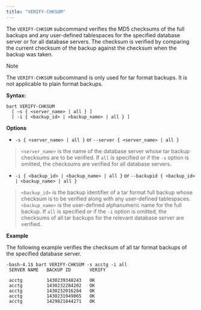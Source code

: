 ```yaml
---
title: "VERIFY-CHKSUM"
---
```


<div id="verify_chksum" class="registered_link"></div>


The `VERIFY-CHKSUM` subcommand verifies the MD5 checksums of the full backups and any user-defined tablespaces for the specified database server or for all database servers. The checksum is verified by comparing the current checksum of the backup against the checksum when the backup was taken.

<div class="note">

<div class="title">

Note

</div>

The `VERIFY-CHKSUM` subcommand is only used for tar format backups. It is not applicable to plain format backups.

</div>

**Syntax:**

    bart VERIFY-CHKSUM
      [ –s { <server_name> | all } ]
      [ -i { <backup_id> | <backup_name> | all } ]

**Options**

-   `-s { <server_name> | all }` or `--server { <server_name> | all }`

> `<server_name>` is the name of the database server whose tar backup checksums are to be verified. If `all` is specified or if the `-s` option is omitted, the checksums are verified for all database servers.

-   `-i { <backup_id> | <backup_name> | all }` or `--backupid { <backup_id> | <backup_name> | all }`

> `<backup_id>` is the backup identifier of a tar format full backup whose checksum is to be verified along with any user-defined tablespaces. `<backup_name>` is the user-defined alphanumeric name for the full backup. If `all` is specified or if the `-i` option is omitted, the checksums of all tar backups for the relevant database server are verified.

**Example**

The following example verifies the checksum of all tar format backups of the specified database server.

    -bash-4.1$ bart VERIFY-CHKSUM -s acctg -i all
     SERVER NAME   BACKUP ID       VERIFY

     acctg         1430239348243   OK
     acctg         1430232284202   OK
     acctg         1430232016284   OK
     acctg         1430231949065   OK
     acctg         1429821844271   OK

